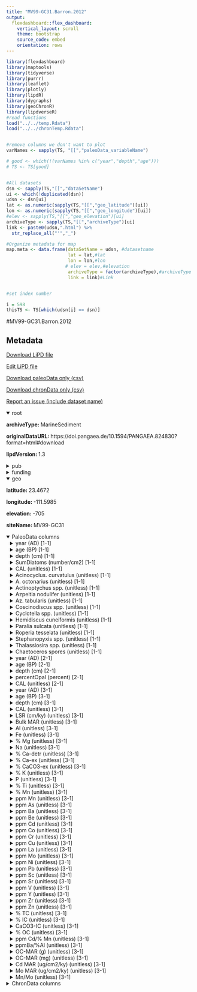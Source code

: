 ```yaml
---
title: "MV99-GC31.Barron.2012"
output: 
  flexdashboard::flex_dashboard:
    vertical_layout: scroll
    theme: bootstrap
    source_code: embed
    orientation: rows
---
```


```r
library(flexdashboard)
library(maptools)
library(tidyverse)
library(purrr)
library(leaflet)
library(plotly)
library(lipdR)
library(dygraphs)
library(geoChronR)
library(lipdverseR)
#read functions
load("../../temp.Rdata")
load("../../chronTemp.Rdata")


#remove columns we don't want to plot
varNames <- sapply(TS, "[[","paleoData_variableName")

# good <- which(!(varNames %in% c("year","depth","age")))
# TS <- TS[good]


#All datasets
dsn <- sapply(TS,"[[","dataSetName")
ui <- which(!duplicated(dsn))
udsn <- dsn[ui]
lat <- as.numeric(sapply(TS,"[[","geo_latitude")[ui])
lon <- as.numeric(sapply(TS,"[[","geo_longitude")[ui])
#elev <- sapply(TS,"[[","geo_elevation")[ui]
archiveType <- sapply(TS,"[[","archiveType")[ui]
link <- paste0(udsn,".html") %>% 
  str_replace_all("'","_")

#Organize metadata for map
map.meta <- data.frame(dataSetName = udsn, #datasetname
                       lat = lat,#lat
                       lon = lon,#lon
                      # elev = elev,#elevation
                       archiveType = factor(archiveType),#archiveType
                       link = link)#Link


#set index number

i = 598
thisTS <- TS[which(udsn[i] == dsn)]
```
#MV99-GC31.Barron.2012

Metadata {.sidebar}
-------------------------------------
[Download LiPD file](MV99-GC31.Barron.2012.lpd)
            

[Edit LiPD file](http://lipd.net/playground?source=http://lipdverse.org/globalHolocene/0_25_5/MV99-GC31.Barron.2012.lpd)
            

[Download paleoData only (csv)](MV99-GC31.Barron.2012.csv)
            

[Download chronData only (csv)](MV99-GC31.Barron.2012-chron.csv)
            

[Report an issue (include dataset name)](https://github.com/nickmckay/LiPDverse/issues)

<details open style="margin-left: 0px">
<summary>root</summary>
<p style="margin-left: 0px"><strong>archiveType: </strong>MarineSediment
<p style="margin-left: 0px"><strong>originalDataURL: </strong>https://doi.pangaea.de/10.1594/PANGAEA.824830?format=html#download
<p style="margin-left: 0px"><strong>lipdVersion: </strong>1.3
</details>
<details>
<summary>pub</summary>
<details style="margin-left: 10px">
<summary>pub1</summary>
<p style="margin-left: 10px"><strong>author: </strong>list(list(name = "Barron, John A."), list(name = "Metcalfe, Sarah E."), list(name = "Addison, Jason A."))
<p style="margin-left: 10px"><strong>journal: </strong>Paleoceanography
<p style="margin-left: 10px"><strong>volume: </strong>27
<p style="margin-left: 10px"><strong>pages: </strong>n/a-n/a
<p style="margin-left: 10px"><strong>title: </strong>Response of the North American monsoon to regional changes in ocean surface temperature
</details>
<details style="margin-left: 10px">
<summary>pub2</summary>
<p style="margin-left: 10px"><strong>author: </strong>list(list(name = NA))
</details>
</details>
<details>
<summary>funding</summary>
<details style="margin-left: 10px">
<summary>funding1</summary>
<p style="margin-left: 10px"><strong>agency: </strong>Funding Agency
<p style="margin-left: 10px"><strong>grant: </strong>Grant name or number
</details>
</details>
<details open style="margin-left: 0px">
<summary>geo</summary>
<p style="margin-left: 0px"><strong>latitude: </strong>23.4672
<p style="margin-left: 0px"><strong>longitude: </strong>-111.5985
<p style="margin-left: 0px"><strong>elevation: </strong>-705
<p style="margin-left: 0px"><strong>siteName: </strong>MV99-GC31
</details>
<details open>
<summary>PaleoData columns</summary>
<details style="margin-left: 10px">
<summary>year (AD) [1-1]</summary>
<p style="margin-left: 10px"><strong>TSid: </strong>WEB1f20b950
<p style="margin-left: 10px"><strong>variableName: </strong>year
<p style="margin-left: 10px"><strong>units: </strong>AD
<p style="margin-left: 10px"><strong>description: </strong>Year AD
</details>
<details style="margin-left: 10px">
<summary>age (BP) [1-1]</summary>
<p style="margin-left: 10px"><strong>TSid: </strong>WEBb12a627e
<p style="margin-left: 10px"><strong>variableName: </strong>age
<p style="margin-left: 10px"><strong>units: </strong>BP
<p style="margin-left: 10px"><strong>description: </strong>Years before present (1950) BP
</details>
<details style="margin-left: 10px">
<summary>depth (cm) [1-1]</summary>
<p style="margin-left: 10px"><strong>TSid: </strong>WEBa8270941
<p style="margin-left: 10px"><strong>variableName: </strong>depth
<p style="margin-left: 10px"><strong>units: </strong>cm
<p style="margin-left: 10px"><strong>description: </strong>depth
</details>
<details style="margin-left: 10px">
<summary>SumDiatoms (number/cm2) [1-1]</summary>
<p style="margin-left: 10px"><strong>TSid: </strong>LPDbc86d401
<p style="margin-left: 10px"><strong>variableName: </strong>SumDiatoms
<p style="margin-left: 10px"><strong>units: </strong>number/cm2
<p style="margin-left: 10px"><strong>description: </strong>Percent opal and number of diatoms/gram interpreted as inversly related to SST. Infering relative SST from upwelling. Chronology is well constrained. Passes length and resolution criteria.
<p style="margin-left: 10px"><strong>useInGlobalTemperatureAnalysis: </strong>FALSE
<details>
<summary>interpretation</summary>
<details style="margin-left: 20px">
<summary>1</summary>
<p style="margin-left: 20px"><strong>direction: </strong>negative
<p style="margin-left: 20px"><strong>interpDirection: </strong>negative
<p style="margin-left: 20px"><strong>scope: </strong>climate
<p style="margin-left: 20px"><strong>seasonality: </strong>not specified
<p style="margin-left: 20px"><strong>variable: </strong>T
<p style="margin-left: 20px"><strong>variableDetail: </strong>upwelling
</details>
</details>
</details>
<details style="margin-left: 10px">
<summary>CAL (unitless) [1-1]</summary>
<p style="margin-left: 10px"><strong>TSid: </strong>LPD071ba777
<p style="margin-left: 10px"><strong>variableName: </strong>CAL
<p style="margin-left: 10px"><strong>units: </strong>unitless
<p style="margin-left: 10px"><strong>useInGlobalTemperatureAnalysis: </strong>FALSE
</details>
<details style="margin-left: 10px">
<summary>Acinocyclus. curvatulus (unitless) [1-1]</summary>
<p style="margin-left: 10px"><strong>TSid: </strong>LPD60dfeb45
<p style="margin-left: 10px"><strong>variableName: </strong>Acinocyclus. curvatulus
<p style="margin-left: 10px"><strong>units: </strong>unitless
<p style="margin-left: 10px"><strong>useInGlobalTemperatureAnalysis: </strong>FALSE
</details>
<details style="margin-left: 10px">
<summary>A. octonarius (unitless) [1-1]</summary>
<p style="margin-left: 10px"><strong>TSid: </strong>LPD8794764f
<p style="margin-left: 10px"><strong>variableName: </strong>A. octonarius
<p style="margin-left: 10px"><strong>units: </strong>unitless
<p style="margin-left: 10px"><strong>useInGlobalTemperatureAnalysis: </strong>FALSE
</details>
<details style="margin-left: 10px">
<summary>Actinoptychus spp. (unitless) [1-1]</summary>
<p style="margin-left: 10px"><strong>TSid: </strong>LPDa61506bc
<p style="margin-left: 10px"><strong>variableName: </strong>Actinoptychus spp.
<p style="margin-left: 10px"><strong>units: </strong>unitless
<p style="margin-left: 10px"><strong>useInGlobalTemperatureAnalysis: </strong>FALSE
</details>
<details style="margin-left: 10px">
<summary>Azpeitia nodulifer (unitless) [1-1]</summary>
<p style="margin-left: 10px"><strong>TSid: </strong>LPD1ea1bbc9
<p style="margin-left: 10px"><strong>variableName: </strong>Azpeitia nodulifer
<p style="margin-left: 10px"><strong>units: </strong>unitless
<p style="margin-left: 10px"><strong>description: </strong>tropcial, oligotrophic
<p style="margin-left: 10px"><strong>useInGlobalTemperatureAnalysis: </strong>FALSE
</details>
<details style="margin-left: 10px">
<summary>Az. tabularis (unitless) [1-1]</summary>
<p style="margin-left: 10px"><strong>TSid: </strong>LPD7df02d0a
<p style="margin-left: 10px"><strong>variableName: </strong>Az. tabularis
<p style="margin-left: 10px"><strong>units: </strong>unitless
<p style="margin-left: 10px"><strong>useInGlobalTemperatureAnalysis: </strong>FALSE
</details>
<details style="margin-left: 10px">
<summary>Coscinodiscus spp. (unitless) [1-1]</summary>
<p style="margin-left: 10px"><strong>TSid: </strong>LPDd6b6e880
<p style="margin-left: 10px"><strong>variableName: </strong>Coscinodiscus spp.
<p style="margin-left: 10px"><strong>units: </strong>unitless
<p style="margin-left: 10px"><strong>useInGlobalTemperatureAnalysis: </strong>FALSE
</details>
<details style="margin-left: 10px">
<summary>Cyclotella spp. (unitless) [1-1]</summary>
<p style="margin-left: 10px"><strong>TSid: </strong>LPD3c17a70a
<p style="margin-left: 10px"><strong>variableName: </strong>Cyclotella spp.
<p style="margin-left: 10px"><strong>units: </strong>unitless
<p style="margin-left: 10px"><strong>description: </strong>warm, stratified waters
<p style="margin-left: 10px"><strong>useInGlobalTemperatureAnalysis: </strong>FALSE
</details>
<details style="margin-left: 10px">
<summary>Hemidiscus cuneiformis (unitless) [1-1]</summary>
<p style="margin-left: 10px"><strong>TSid: </strong>LPD33179137
<p style="margin-left: 10px"><strong>variableName: </strong>Hemidiscus cuneiformis
<p style="margin-left: 10px"><strong>units: </strong>unitless
<p style="margin-left: 10px"><strong>useInGlobalTemperatureAnalysis: </strong>FALSE
</details>
<details style="margin-left: 10px">
<summary>Paralia sulcata (unitless) [1-1]</summary>
<p style="margin-left: 10px"><strong>TSid: </strong>LPD2ee728c9
<p style="margin-left: 10px"><strong>variableName: </strong>Paralia sulcata
<p style="margin-left: 10px"><strong>units: </strong>unitless
<p style="margin-left: 10px"><strong>description: </strong>transported
<p style="margin-left: 10px"><strong>useInGlobalTemperatureAnalysis: </strong>FALSE
</details>
<details style="margin-left: 10px">
<summary>Roperia tesselata (unitless) [1-1]</summary>
<p style="margin-left: 10px"><strong>TSid: </strong>LPDa7b4083f
<p style="margin-left: 10px"><strong>variableName: </strong>Roperia tesselata
<p style="margin-left: 10px"><strong>units: </strong>unitless
<p style="margin-left: 10px"><strong>useInGlobalTemperatureAnalysis: </strong>FALSE
</details>
<details style="margin-left: 10px">
<summary>Stephanopyxis spp. (unitless) [1-1]</summary>
<p style="margin-left: 10px"><strong>TSid: </strong>LPDb96e7b65
<p style="margin-left: 10px"><strong>variableName: </strong>Stephanopyxis spp.
<p style="margin-left: 10px"><strong>units: </strong>unitless
<p style="margin-left: 10px"><strong>useInGlobalTemperatureAnalysis: </strong>FALSE
</details>
<details style="margin-left: 10px">
<summary>Thalassiosira spp. (unitless) [1-1]</summary>
<p style="margin-left: 10px"><strong>TSid: </strong>LPDbc6c866e
<p style="margin-left: 10px"><strong>variableName: </strong>Thalassiosira spp.
<p style="margin-left: 10px"><strong>units: </strong>unitless
<p style="margin-left: 10px"><strong>useInGlobalTemperatureAnalysis: </strong>FALSE
</details>
<details style="margin-left: 10px">
<summary>Chaetoceros spores (unitless) [1-1]</summary>
<p style="margin-left: 10px"><strong>TSid: </strong>LPDcf87a317
<p style="margin-left: 10px"><strong>variableName: </strong>Chaetoceros spores
<p style="margin-left: 10px"><strong>units: </strong>unitless
<p style="margin-left: 10px"><strong>description: </strong>upwelling record -implies cool spring SSTs
<p style="margin-left: 10px"><strong>useInGlobalTemperatureAnalysis: </strong>FALSE
</details>
<details style="margin-left: 10px">
<summary>year (AD) [2-1]</summary>
<p style="margin-left: 10px"><strong>TSid: </strong>WEBafb3732b
<p style="margin-left: 10px"><strong>variableName: </strong>year
<p style="margin-left: 10px"><strong>units: </strong>AD
<p style="margin-left: 10px"><strong>description: </strong>Year AD
</details>
<details style="margin-left: 10px">
<summary>age (BP) [2-1]</summary>
<p style="margin-left: 10px"><strong>TSid: </strong>WEB4df0bf9e
<p style="margin-left: 10px"><strong>variableName: </strong>age
<p style="margin-left: 10px"><strong>units: </strong>BP
<p style="margin-left: 10px"><strong>description: </strong>Years before present (1950) BP
</details>
<details style="margin-left: 10px">
<summary>depth (cm) [2-1]</summary>
<p style="margin-left: 10px"><strong>TSid: </strong>WEBa43d9d15
<p style="margin-left: 10px"><strong>variableName: </strong>depth
<p style="margin-left: 10px"><strong>units: </strong>cm
<p style="margin-left: 10px"><strong>description: </strong>depth
</details>
<details style="margin-left: 10px">
<summary>percentOpal (percent) [2-1]</summary>
<p style="margin-left: 10px"><strong>TSid: </strong>LPD4d80bd37
<p style="margin-left: 10px"><strong>variableName: </strong>percentOpal
<p style="margin-left: 10px"><strong>units: </strong>percent
<p style="margin-left: 10px"><strong>description: </strong>Percent opal and number of diatoms/gram interpreted as inversly related to SST. Infering relative SST from upwelling. Chronology is well constrained. Passes length and resolution criteria.
<p style="margin-left: 10px"><strong>useInGlobalTemperatureAnalysis: </strong>TRUE
<details>
<summary>interpretation</summary>
<details style="margin-left: 20px">
<summary>1</summary>
<p style="margin-left: 20px"><strong>direction: </strong>negative
<p style="margin-left: 20px"><strong>interpDirection: </strong>negative
<p style="margin-left: 20px"><strong>scope: </strong>climate
<p style="margin-left: 20px"><strong>seasonality: </strong>not specified
<p style="margin-left: 20px"><strong>variable: </strong>T
<p style="margin-left: 20px"><strong>variableDetail: </strong>upwelling
</details>
</details>
</details>
<details style="margin-left: 10px">
<summary>CAL (unitless) [2-1]</summary>
<p style="margin-left: 10px"><strong>TSid: </strong>LPD85779bfd
<p style="margin-left: 10px"><strong>variableName: </strong>CAL
<p style="margin-left: 10px"><strong>units: </strong>unitless
<p style="margin-left: 10px"><strong>useInGlobalTemperatureAnalysis: </strong>FALSE
</details>
<details style="margin-left: 10px">
<summary>year (AD) [3-1]</summary>
<p style="margin-left: 10px"><strong>TSid: </strong>WEBb36ffb42
<p style="margin-left: 10px"><strong>variableName: </strong>year
<p style="margin-left: 10px"><strong>units: </strong>AD
<p style="margin-left: 10px"><strong>description: </strong>Year AD
</details>
<details style="margin-left: 10px">
<summary>age (BP) [3-1]</summary>
<p style="margin-left: 10px"><strong>TSid: </strong>WEBb0a96e1c
<p style="margin-left: 10px"><strong>variableName: </strong>age
<p style="margin-left: 10px"><strong>units: </strong>BP
<p style="margin-left: 10px"><strong>description: </strong>Years before present (1950) BP
</details>
<details style="margin-left: 10px">
<summary>depth (cm) [3-1]</summary>
<p style="margin-left: 10px"><strong>TSid: </strong>WEBe3464f3c
<p style="margin-left: 10px"><strong>variableName: </strong>depth
<p style="margin-left: 10px"><strong>units: </strong>cm
<p style="margin-left: 10px"><strong>description: </strong>depth
</details>
<details style="margin-left: 10px">
<summary>CAL (unitless) [3-1]</summary>
<p style="margin-left: 10px"><strong>TSid: </strong>LPD90380814
<p style="margin-left: 10px"><strong>variableName: </strong>CAL
<p style="margin-left: 10px"><strong>units: </strong>unitless
<p style="margin-left: 10px"><strong>useInGlobalTemperatureAnalysis: </strong>FALSE
</details>
<details style="margin-left: 10px">
<summary>LSR (cm/ky) (unitless) [3-1]</summary>
<p style="margin-left: 10px"><strong>TSid: </strong>LPD726ed772
<p style="margin-left: 10px"><strong>variableName: </strong>LSR (cm/ky)
<p style="margin-left: 10px"><strong>units: </strong>unitless
<p style="margin-left: 10px"><strong>useInGlobalTemperatureAnalysis: </strong>FALSE
</details>
<details style="margin-left: 10px">
<summary>Bulk MAR (unitless) [3-1]</summary>
<p style="margin-left: 10px"><strong>TSid: </strong>LPD87573da3
<p style="margin-left: 10px"><strong>variableName: </strong>Bulk MAR
<p style="margin-left: 10px"><strong>units: </strong>unitless
<p style="margin-left: 10px"><strong>useInGlobalTemperatureAnalysis: </strong>FALSE
</details>
<details style="margin-left: 10px">
<summary>Al (unitless) [3-1]</summary>
<p style="margin-left: 10px"><strong>TSid: </strong>LPD9a0848fc
<p style="margin-left: 10px"><strong>variableName: </strong>Al
<p style="margin-left: 10px"><strong>units: </strong>unitless
<p style="margin-left: 10px"><strong>useInGlobalTemperatureAnalysis: </strong>FALSE
</details>
<details style="margin-left: 10px">
<summary>Fe (unitless) [3-1]</summary>
<p style="margin-left: 10px"><strong>TSid: </strong>LPDde5d433d
<p style="margin-left: 10px"><strong>variableName: </strong>Fe
<p style="margin-left: 10px"><strong>units: </strong>unitless
<p style="margin-left: 10px"><strong>useInGlobalTemperatureAnalysis: </strong>FALSE
</details>
<details style="margin-left: 10px">
<summary>% Mg (unitless) [3-1]</summary>
<p style="margin-left: 10px"><strong>TSid: </strong>LPD76d3e724
<p style="margin-left: 10px"><strong>variableName: </strong>% Mg
<p style="margin-left: 10px"><strong>units: </strong>unitless
<p style="margin-left: 10px"><strong>useInGlobalTemperatureAnalysis: </strong>FALSE
</details>
<details style="margin-left: 10px">
<summary>Na (unitless) [3-1]</summary>
<p style="margin-left: 10px"><strong>TSid: </strong>LPD29cdd38a
<p style="margin-left: 10px"><strong>variableName: </strong>Na
<p style="margin-left: 10px"><strong>units: </strong>unitless
<p style="margin-left: 10px"><strong>useInGlobalTemperatureAnalysis: </strong>FALSE
</details>
<details style="margin-left: 10px">
<summary>% Ca-detr (unitless) [3-1]</summary>
<p style="margin-left: 10px"><strong>TSid: </strong>LPDa876031c
<p style="margin-left: 10px"><strong>variableName: </strong>% Ca-detr
<p style="margin-left: 10px"><strong>units: </strong>unitless
<p style="margin-left: 10px"><strong>useInGlobalTemperatureAnalysis: </strong>FALSE
</details>
<details style="margin-left: 10px">
<summary>% Ca-ex (unitless) [3-1]</summary>
<p style="margin-left: 10px"><strong>TSid: </strong>LPD605de7d8
<p style="margin-left: 10px"><strong>variableName: </strong>% Ca-ex
<p style="margin-left: 10px"><strong>units: </strong>unitless
<p style="margin-left: 10px"><strong>useInGlobalTemperatureAnalysis: </strong>FALSE
</details>
<details style="margin-left: 10px">
<summary>% CaCO3-ex (unitless) [3-1]</summary>
<p style="margin-left: 10px"><strong>TSid: </strong>LPDe484d854
<p style="margin-left: 10px"><strong>variableName: </strong>% CaCO3-ex
<p style="margin-left: 10px"><strong>units: </strong>unitless
<p style="margin-left: 10px"><strong>useInGlobalTemperatureAnalysis: </strong>FALSE
</details>
<details style="margin-left: 10px">
<summary>% K (unitless) [3-1]</summary>
<p style="margin-left: 10px"><strong>TSid: </strong>LPD17567730
<p style="margin-left: 10px"><strong>variableName: </strong>% K
<p style="margin-left: 10px"><strong>units: </strong>unitless
<p style="margin-left: 10px"><strong>useInGlobalTemperatureAnalysis: </strong>FALSE
</details>
<details style="margin-left: 10px">
<summary>P (unitless) [3-1]</summary>
<p style="margin-left: 10px"><strong>TSid: </strong>LPD04a5bc00
<p style="margin-left: 10px"><strong>variableName: </strong>P
<p style="margin-left: 10px"><strong>units: </strong>unitless
<p style="margin-left: 10px"><strong>useInGlobalTemperatureAnalysis: </strong>FALSE
</details>
<details style="margin-left: 10px">
<summary>% Ti (unitless) [3-1]</summary>
<p style="margin-left: 10px"><strong>TSid: </strong>LPDba7e2f30
<p style="margin-left: 10px"><strong>variableName: </strong>% Ti
<p style="margin-left: 10px"><strong>units: </strong>unitless
<p style="margin-left: 10px"><strong>useInGlobalTemperatureAnalysis: </strong>FALSE
</details>
<details style="margin-left: 10px">
<summary>% Mn (unitless) [3-1]</summary>
<p style="margin-left: 10px"><strong>TSid: </strong>LPD3b5b919b
<p style="margin-left: 10px"><strong>variableName: </strong>% Mn
<p style="margin-left: 10px"><strong>units: </strong>unitless
<p style="margin-left: 10px"><strong>useInGlobalTemperatureAnalysis: </strong>FALSE
</details>
<details style="margin-left: 10px">
<summary>ppm Mn (unitless) [3-1]</summary>
<p style="margin-left: 10px"><strong>TSid: </strong>LPDd0283d75
<p style="margin-left: 10px"><strong>variableName: </strong>ppm Mn
<p style="margin-left: 10px"><strong>units: </strong>unitless
<p style="margin-left: 10px"><strong>useInGlobalTemperatureAnalysis: </strong>FALSE
</details>
<details style="margin-left: 10px">
<summary>ppm As (unitless) [3-1]</summary>
<p style="margin-left: 10px"><strong>TSid: </strong>LPD75d47c64
<p style="margin-left: 10px"><strong>variableName: </strong>ppm As
<p style="margin-left: 10px"><strong>units: </strong>unitless
<p style="margin-left: 10px"><strong>useInGlobalTemperatureAnalysis: </strong>FALSE
</details>
<details style="margin-left: 10px">
<summary>ppm Ba (unitless) [3-1]</summary>
<p style="margin-left: 10px"><strong>TSid: </strong>LPD63793db5
<p style="margin-left: 10px"><strong>variableName: </strong>ppm Ba
<p style="margin-left: 10px"><strong>units: </strong>unitless
<p style="margin-left: 10px"><strong>useInGlobalTemperatureAnalysis: </strong>FALSE
</details>
<details style="margin-left: 10px">
<summary>ppm Be (unitless) [3-1]</summary>
<p style="margin-left: 10px"><strong>TSid: </strong>LPDc7a4bbb3
<p style="margin-left: 10px"><strong>variableName: </strong>ppm Be
<p style="margin-left: 10px"><strong>units: </strong>unitless
<p style="margin-left: 10px"><strong>useInGlobalTemperatureAnalysis: </strong>FALSE
</details>
<details style="margin-left: 10px">
<summary>ppm Cd (unitless) [3-1]</summary>
<p style="margin-left: 10px"><strong>TSid: </strong>LPD27b03bf3
<p style="margin-left: 10px"><strong>variableName: </strong>ppm Cd
<p style="margin-left: 10px"><strong>units: </strong>unitless
<p style="margin-left: 10px"><strong>useInGlobalTemperatureAnalysis: </strong>FALSE
</details>
<details style="margin-left: 10px">
<summary>ppm Co (unitless) [3-1]</summary>
<p style="margin-left: 10px"><strong>TSid: </strong>LPD352577e1
<p style="margin-left: 10px"><strong>variableName: </strong>ppm Co
<p style="margin-left: 10px"><strong>units: </strong>unitless
<p style="margin-left: 10px"><strong>useInGlobalTemperatureAnalysis: </strong>FALSE
</details>
<details style="margin-left: 10px">
<summary>ppm Cr (unitless) [3-1]</summary>
<p style="margin-left: 10px"><strong>TSid: </strong>LPD16ae04fb
<p style="margin-left: 10px"><strong>variableName: </strong>ppm Cr
<p style="margin-left: 10px"><strong>units: </strong>unitless
<p style="margin-left: 10px"><strong>useInGlobalTemperatureAnalysis: </strong>FALSE
</details>
<details style="margin-left: 10px">
<summary>ppm Cu (unitless) [3-1]</summary>
<p style="margin-left: 10px"><strong>TSid: </strong>LPD00e608fe
<p style="margin-left: 10px"><strong>variableName: </strong>ppm Cu
<p style="margin-left: 10px"><strong>units: </strong>unitless
<p style="margin-left: 10px"><strong>useInGlobalTemperatureAnalysis: </strong>FALSE
</details>
<details style="margin-left: 10px">
<summary>ppm La (unitless) [3-1]</summary>
<p style="margin-left: 10px"><strong>TSid: </strong>LPD0e839d7e
<p style="margin-left: 10px"><strong>variableName: </strong>ppm La
<p style="margin-left: 10px"><strong>units: </strong>unitless
<p style="margin-left: 10px"><strong>useInGlobalTemperatureAnalysis: </strong>FALSE
</details>
<details style="margin-left: 10px">
<summary>ppm Mo (unitless) [3-1]</summary>
<p style="margin-left: 10px"><strong>TSid: </strong>LPD7dbaea3a
<p style="margin-left: 10px"><strong>variableName: </strong>ppm Mo
<p style="margin-left: 10px"><strong>units: </strong>unitless
<p style="margin-left: 10px"><strong>useInGlobalTemperatureAnalysis: </strong>FALSE
</details>
<details style="margin-left: 10px">
<summary>ppm Ni (unitless) [3-1]</summary>
<p style="margin-left: 10px"><strong>TSid: </strong>LPD4769fcbd
<p style="margin-left: 10px"><strong>variableName: </strong>ppm Ni
<p style="margin-left: 10px"><strong>units: </strong>unitless
<p style="margin-left: 10px"><strong>useInGlobalTemperatureAnalysis: </strong>FALSE
</details>
<details style="margin-left: 10px">
<summary>ppm Pb (unitless) [3-1]</summary>
<p style="margin-left: 10px"><strong>TSid: </strong>LPD476959ce
<p style="margin-left: 10px"><strong>variableName: </strong>ppm Pb
<p style="margin-left: 10px"><strong>units: </strong>unitless
<p style="margin-left: 10px"><strong>useInGlobalTemperatureAnalysis: </strong>FALSE
</details>
<details style="margin-left: 10px">
<summary>ppm Sc (unitless) [3-1]</summary>
<p style="margin-left: 10px"><strong>TSid: </strong>LPDa336cc92
<p style="margin-left: 10px"><strong>variableName: </strong>ppm Sc
<p style="margin-left: 10px"><strong>units: </strong>unitless
<p style="margin-left: 10px"><strong>useInGlobalTemperatureAnalysis: </strong>FALSE
</details>
<details style="margin-left: 10px">
<summary>ppm Sr (unitless) [3-1]</summary>
<p style="margin-left: 10px"><strong>TSid: </strong>LPD3d870b87
<p style="margin-left: 10px"><strong>variableName: </strong>ppm Sr
<p style="margin-left: 10px"><strong>units: </strong>unitless
<p style="margin-left: 10px"><strong>useInGlobalTemperatureAnalysis: </strong>FALSE
</details>
<details style="margin-left: 10px">
<summary>ppm V (unitless) [3-1]</summary>
<p style="margin-left: 10px"><strong>TSid: </strong>LPDf538e744
<p style="margin-left: 10px"><strong>variableName: </strong>ppm V
<p style="margin-left: 10px"><strong>units: </strong>unitless
<p style="margin-left: 10px"><strong>useInGlobalTemperatureAnalysis: </strong>FALSE
</details>
<details style="margin-left: 10px">
<summary>ppm Y (unitless) [3-1]</summary>
<p style="margin-left: 10px"><strong>TSid: </strong>LPD7c0b6b9a
<p style="margin-left: 10px"><strong>variableName: </strong>ppm Y
<p style="margin-left: 10px"><strong>units: </strong>unitless
<p style="margin-left: 10px"><strong>useInGlobalTemperatureAnalysis: </strong>FALSE
</details>
<details style="margin-left: 10px">
<summary>ppm Zr (unitless) [3-1]</summary>
<p style="margin-left: 10px"><strong>TSid: </strong>LPDf80d99b7
<p style="margin-left: 10px"><strong>variableName: </strong>ppm Zr
<p style="margin-left: 10px"><strong>units: </strong>unitless
<p style="margin-left: 10px"><strong>useInGlobalTemperatureAnalysis: </strong>FALSE
</details>
<details style="margin-left: 10px">
<summary>ppm Zn (unitless) [3-1]</summary>
<p style="margin-left: 10px"><strong>TSid: </strong>LPD171b0f6f
<p style="margin-left: 10px"><strong>variableName: </strong>ppm Zn
<p style="margin-left: 10px"><strong>units: </strong>unitless
<p style="margin-left: 10px"><strong>useInGlobalTemperatureAnalysis: </strong>FALSE
</details>
<details style="margin-left: 10px">
<summary>% TC (unitless) [3-1]</summary>
<p style="margin-left: 10px"><strong>TSid: </strong>LPDb18da1e0
<p style="margin-left: 10px"><strong>variableName: </strong>% TC
<p style="margin-left: 10px"><strong>units: </strong>unitless
<p style="margin-left: 10px"><strong>useInGlobalTemperatureAnalysis: </strong>FALSE
</details>
<details style="margin-left: 10px">
<summary>% IC (unitless) [3-1]</summary>
<p style="margin-left: 10px"><strong>TSid: </strong>LPDfad2ad32
<p style="margin-left: 10px"><strong>variableName: </strong>% IC
<p style="margin-left: 10px"><strong>units: </strong>unitless
<p style="margin-left: 10px"><strong>useInGlobalTemperatureAnalysis: </strong>FALSE
</details>
<details style="margin-left: 10px">
<summary>CaCO3-IC (unitless) [3-1]</summary>
<p style="margin-left: 10px"><strong>TSid: </strong>LPD091c71b7
<p style="margin-left: 10px"><strong>variableName: </strong>CaCO3-IC
<p style="margin-left: 10px"><strong>units: </strong>unitless
<p style="margin-left: 10px"><strong>useInGlobalTemperatureAnalysis: </strong>FALSE
</details>
<details style="margin-left: 10px">
<summary>% OC (unitless) [3-1]</summary>
<p style="margin-left: 10px"><strong>TSid: </strong>LPDaceadfb7
<p style="margin-left: 10px"><strong>variableName: </strong>% OC
<p style="margin-left: 10px"><strong>units: </strong>unitless
<p style="margin-left: 10px"><strong>useInGlobalTemperatureAnalysis: </strong>FALSE
</details>
<details style="margin-left: 10px">
<summary>ppm Cd/% Mn (unitless) [3-1]</summary>
<p style="margin-left: 10px"><strong>TSid: </strong>LPDf33f8463
<p style="margin-left: 10px"><strong>variableName: </strong>ppm Cd/% Mn
<p style="margin-left: 10px"><strong>units: </strong>unitless
<p style="margin-left: 10px"><strong>useInGlobalTemperatureAnalysis: </strong>FALSE
</details>
<details style="margin-left: 10px">
<summary>ppmBa/%Al (unitless) [3-1]</summary>
<p style="margin-left: 10px"><strong>TSid: </strong>LPD5a9149dc
<p style="margin-left: 10px"><strong>variableName: </strong>ppmBa/%Al
<p style="margin-left: 10px"><strong>units: </strong>unitless
<p style="margin-left: 10px"><strong>useInGlobalTemperatureAnalysis: </strong>FALSE
</details>
<details style="margin-left: 10px">
<summary>OC-MAR (g) (unitless) [3-1]</summary>
<p style="margin-left: 10px"><strong>TSid: </strong>LPD68c324f7
<p style="margin-left: 10px"><strong>variableName: </strong>OC-MAR (g)
<p style="margin-left: 10px"><strong>units: </strong>unitless
<p style="margin-left: 10px"><strong>useInGlobalTemperatureAnalysis: </strong>FALSE
</details>
<details style="margin-left: 10px">
<summary>OC-MAR (mg) (unitless) [3-1]</summary>
<p style="margin-left: 10px"><strong>TSid: </strong>LPDaa917599
<p style="margin-left: 10px"><strong>variableName: </strong>OC-MAR (mg)
<p style="margin-left: 10px"><strong>units: </strong>unitless
<p style="margin-left: 10px"><strong>useInGlobalTemperatureAnalysis: </strong>FALSE
</details>
<details style="margin-left: 10px">
<summary>Cd MAR (ug/cm2/ky) (unitless) [3-1]</summary>
<p style="margin-left: 10px"><strong>TSid: </strong>LPD5d203752
<p style="margin-left: 10px"><strong>variableName: </strong>Cd MAR (ug/cm2/ky)
<p style="margin-left: 10px"><strong>units: </strong>unitless
<p style="margin-left: 10px"><strong>description: </strong>coastal upwelling
<p style="margin-left: 10px"><strong>useInGlobalTemperatureAnalysis: </strong>FALSE
</details>
<details style="margin-left: 10px">
<summary>Mo MAR (ug/cm2/ky) (unitless) [3-1]</summary>
<p style="margin-left: 10px"><strong>TSid: </strong>LPD94588022
<p style="margin-left: 10px"><strong>variableName: </strong>Mo MAR (ug/cm2/ky)
<p style="margin-left: 10px"><strong>units: </strong>unitless
<p style="margin-left: 10px"><strong>useInGlobalTemperatureAnalysis: </strong>FALSE
</details>
<details style="margin-left: 10px">
<summary>Mn/Mo (unitless) [3-1]</summary>
<p style="margin-left: 10px"><strong>TSid: </strong>LPDb383a9dd
<p style="margin-left: 10px"><strong>variableName: </strong>Mn/Mo
<p style="margin-left: 10px"><strong>units: </strong>unitless
<p style="margin-left: 10px"><strong>useInGlobalTemperatureAnalysis: </strong>FALSE
</details>
<details>
<summary>ChronData columns</summary>
<details style="margin-left: 10px">
<summary>depth (cm)</summary>
<p style="margin-left: 10px"><strong>TSid: </strong>LPDca1f55a2
<p style="margin-left: 10px"><strong>variableName: </strong>depth
<p style="margin-left: 10px"><strong>units: </strong>cm
</details>
<details style="margin-left: 10px">
<summary>age (yr BP)</summary>
<p style="margin-left: 10px"><strong>TSid: </strong>LPD4a74f7bd
<p style="margin-left: 10px"><strong>variableName: </strong>age
<p style="margin-left: 10px"><strong>units: </strong>yr BP
<p style="margin-left: 10px"><strong>description: </strong>14C age
</details>
<details style="margin-left: 10px">
<summary>Reference (unitless)</summary>
<p style="margin-left: 10px"><strong>TSid: </strong>LPDfc151a75
<p style="margin-left: 10px"><strong>variableName: </strong>Reference
<p style="margin-left: 10px"><strong>units: </strong>unitless
</details>
<details style="margin-left: 10px">
<summary>Site Name (unitless)</summary>
<p style="margin-left: 10px"><strong>TSid: </strong>LPDc034b657
<p style="margin-left: 10px"><strong>variableName: </strong>Site Name
<p style="margin-left: 10px"><strong>units: </strong>unitless
</details>
<details style="margin-left: 10px">
<summary>State (unitless)</summary>
<p style="margin-left: 10px"><strong>TSid: </strong>LPD577ff765
<p style="margin-left: 10px"><strong>variableName: </strong>State
<p style="margin-left: 10px"><strong>units: </strong>unitless
</details>
<details style="margin-left: 10px">
<summary>Core ID (unitless)</summary>
<p style="margin-left: 10px"><strong>TSid: </strong>LPD8d1855bd
<p style="margin-left: 10px"><strong>variableName: </strong>Core ID
<p style="margin-left: 10px"><strong>units: </strong>unitless
</details>
<details style="margin-left: 10px">
<summary>Lab ID (unitless)</summary>
<p style="margin-left: 10px"><strong>TSid: </strong>LPDb2f78614
<p style="margin-left: 10px"><strong>variableName: </strong>Lab ID
<p style="margin-left: 10px"><strong>units: </strong>unitless
</details>
<details style="margin-left: 10px">
<summary>Type of material dated (unitless)</summary>
<p style="margin-left: 10px"><strong>TSid: </strong>LPD6c03a0ca
<p style="margin-left: 10px"><strong>variableName: </strong>Type of material dated
<p style="margin-left: 10px"><strong>units: </strong>unitless
</details>
<details style="margin-left: 10px">
<summary>Depth of top of sample (cm) (unitless)</summary>
<p style="margin-left: 10px"><strong>TSid: </strong>LPDb8f379ae
<p style="margin-left: 10px"><strong>variableName: </strong>Depth of top of sample (cm)
<p style="margin-left: 10px"><strong>units: </strong>unitless
</details>
<details style="margin-left: 10px">
<summary>Depth of bottom of sample (cm) (unitless)</summary>
<p style="margin-left: 10px"><strong>TSid: </strong>LPDe1984b8a
<p style="margin-left: 10px"><strong>variableName: </strong>Depth of bottom of sample (cm)
<p style="margin-left: 10px"><strong>units: </strong>unitless
</details>
<details style="margin-left: 10px">
<summary>error (yr)</summary>
<p style="margin-left: 10px"><strong>TSid: </strong>LPDa84ad8e1
<p style="margin-left: 10px"><strong>variableName: </strong>error
<p style="margin-left: 10px"><strong>units: </strong>yr
</details>
<details style="margin-left: 10px">
<summary>14C age youngest (yrs before 1950 AD) (unitless)</summary>
<p style="margin-left: 10px"><strong>TSid: </strong>LPD8e8841a2
<p style="margin-left: 10px"><strong>variableName: </strong>14C age youngest (yrs before 1950 AD)
<p style="margin-left: 10px"><strong>units: </strong>unitless
</details>
<details style="margin-left: 10px">
<summary>14C age oldest (yrs before 1950 AD) (unitless)</summary>
<p style="margin-left: 10px"><strong>TSid: </strong>LPD177f7160
<p style="margin-left: 10px"><strong>variableName: </strong>14C age oldest (yrs before 1950 AD)
<p style="margin-left: 10px"><strong>units: </strong>unitless
</details>
<details style="margin-left: 10px">
<summary>calibrated age (yrs before 1950 AD) (unitless)</summary>
<p style="margin-left: 10px"><strong>TSid: </strong>LPD7ff24fc9
<p style="margin-left: 10px"><strong>variableName: </strong>calibrated age (yrs before 1950 AD)
<p style="margin-left: 10px"><strong>units: </strong>unitless
</details>
<details style="margin-left: 10px">
<summary>youngest calibrated age (yrs before 1950 AD) (unitless)</summary>
<p style="margin-left: 10px"><strong>TSid: </strong>LPDdaef00b9
<p style="margin-left: 10px"><strong>variableName: </strong>youngest calibrated age (yrs before 1950 AD)
<p style="margin-left: 10px"><strong>units: </strong>unitless
</details>
<details style="margin-left: 10px">
<summary>oldest calibrated age (yrs before 1950 AD) (unitless)</summary>
<p style="margin-left: 10px"><strong>TSid: </strong>LPD771c6ed9
<p style="margin-left: 10px"><strong>variableName: </strong>oldest calibrated age (yrs before 1950 AD)
<p style="margin-left: 10px"><strong>units: </strong>unitless
</details>
<details style="margin-left: 10px">
<summary>1 sigma or 2 sigma? (unitless)</summary>
<p style="margin-left: 10px"><strong>TSid: </strong>LPD1402d2dd
<p style="margin-left: 10px"><strong>variableName: </strong>1 sigma or 2 sigma?
<p style="margin-left: 10px"><strong>units: </strong>unitless
</details>
<details style="margin-left: 10px">
<summary>Reservoir Correction/R (unitless)</summary>
<p style="margin-left: 10px"><strong>TSid: </strong>LPDe0c3027c
<p style="margin-left: 10px"><strong>variableName: </strong>Reservoir Correction/R
<p style="margin-left: 10px"><strong>units: </strong>unitless
</details>
<details style="margin-left: 10px">
<summary>Calibration used (unitless)</summary>
<p style="margin-left: 10px"><strong>TSid: </strong>LPDc5b59737
<p style="margin-left: 10px"><strong>variableName: </strong>Calibration used
<p style="margin-left: 10px"><strong>units: </strong>unitless
</details>
<details style="margin-left: 10px">
<summary>Comments (unitless)</summary>
<p style="margin-left: 10px"><strong>TSid: </strong>LPD9db37cb4
<p style="margin-left: 10px"><strong>variableName: </strong>Comments
<p style="margin-left: 10px"><strong>units: </strong>unitless
</details>

Row {.tabset .tabset-fade}
-----------------------------------------------------------------------

### Sitemap

```r
  map.meta.split <- split(map.meta, map.meta$archiveType)


factpal <- colorFactor("Paired",map.meta$archiveType)
buff <- 15
l <- leaflet() %>% 
  addTiles() %>% 
  fitBounds(map.meta$lon[i]-buff,map.meta$lat[i]-buff,map.meta$lon[i]+buff,map.meta$lat[i]+buff)
  

  
  
names(map.meta.split) %>%
  purrr::walk( function(df) {
    l <<- l %>%
      addMarkers(data=map.meta.split[[df]],
                 lng=~lon, lat=~lat,
                 label=~as.character(archiveType),
                 popup=~paste(str_c('Dataset: <a href="',link,'">',dataSetName,'</a>'),
                                 # str_c("Elevation: ",elev),
                                  str_c("Archive Type: ",archiveType),
                                  sep = "<br>"),
                 group = df,
                 clusterOptions = markerClusterOptions(removeOutsideVisibleBounds = F),
                 labelOptions = labelOptions(noHide = F,
                                             direction = 'auto'))
  })

l %>%
  addLayersControl(position = "bottomleft",
    overlayGroups = names(map.meta.split),
    options = layersControlOptions(collapsed = FALSE,
                                   opacity = 0.8)
  )
```

### Search the LiPDverse (Beta! doesn't work well yet)
```r
#Add google search bar
htmltools::includeHTML("../../googleSearchChunk.html")
```


Row {.tabset .tabset-fade}
-----------------------------------------------------------------------

### SumDiatoms (number/cm2) [1-1]
```r
plotCol(thisTS,ind = 17)
```

### CAL (unitless) [1-1]
```r
plotCol(thisTS,ind = 1)
```

### Acinocyclus. curvatulus (unitless) [1-1]
```r
plotCol(thisTS,ind = 5)
```

### A. octonarius (unitless) [1-1]
```r
plotCol(thisTS,ind = 6)
```

### Actinoptychus spp. (unitless) [1-1]
```r
plotCol(thisTS,ind = 7)
```

### Azpeitia nodulifer (unitless) [1-1]
```r
plotCol(thisTS,ind = 8)
```

### Az. tabularis (unitless) [1-1]
```r
plotCol(thisTS,ind = 9)
```

### Coscinodiscus spp. (unitless) [1-1]
```r
plotCol(thisTS,ind = 10)
```

### Cyclotella spp. (unitless) [1-1]
```r
plotCol(thisTS,ind = 11)
```

### Hemidiscus cuneiformis (unitless) [1-1]
```r
plotCol(thisTS,ind = 12)
```

### Paralia sulcata (unitless) [1-1]
```r
plotCol(thisTS,ind = 13)
```

### Roperia tesselata (unitless) [1-1]
```r
plotCol(thisTS,ind = 14)
```

### Stephanopyxis spp. (unitless) [1-1]
```r
plotCol(thisTS,ind = 15)
```

### Thalassiosira spp. (unitless) [1-1]
```r
plotCol(thisTS,ind = 16)
```

### Chaetoceros spores (unitless) [1-1]
```r
plotCol(thisTS,ind = 18)
```

### percentOpal (percent) [2-1]
```r
plotCol(thisTS,ind = 23)
```

### CAL (unitless) [2-1]
```r
plotCol(thisTS,ind = 19)
```

### CAL (unitless) [3-1]
```r
plotCol(thisTS,ind = 24)
```

### LSR (cm/ky) (unitless) [3-1]
```r
plotCol(thisTS,ind = 28)
```

### Bulk MAR (unitless) [3-1]
```r
plotCol(thisTS,ind = 29)
```

### Al (unitless) [3-1]
```r
plotCol(thisTS,ind = 30)
```

### Fe (unitless) [3-1]
```r
plotCol(thisTS,ind = 31)
```

### % Mg (unitless) [3-1]
```r
plotCol(thisTS,ind = 32)
```

### Na (unitless) [3-1]
```r
plotCol(thisTS,ind = 33)
```

### % Ca-detr (unitless) [3-1]
```r
plotCol(thisTS,ind = 34)
```

### % Ca-ex (unitless) [3-1]
```r
plotCol(thisTS,ind = 35)
```

### % CaCO3-ex (unitless) [3-1]
```r
plotCol(thisTS,ind = 36)
```

### % K (unitless) [3-1]
```r
plotCol(thisTS,ind = 37)
```

### P (unitless) [3-1]
```r
plotCol(thisTS,ind = 38)
```

### % Ti (unitless) [3-1]
```r
plotCol(thisTS,ind = 39)
```

### % Mn (unitless) [3-1]
```r
plotCol(thisTS,ind = 40)
```

### ppm Mn (unitless) [3-1]
```r
plotCol(thisTS,ind = 41)
```

### ppm As (unitless) [3-1]
```r
plotCol(thisTS,ind = 42)
```

### ppm Ba (unitless) [3-1]
```r
plotCol(thisTS,ind = 43)
```

### ppm Be (unitless) [3-1]
```r
plotCol(thisTS,ind = 44)
```

### ppm Cd (unitless) [3-1]
```r
plotCol(thisTS,ind = 45)
```

### ppm Co (unitless) [3-1]
```r
plotCol(thisTS,ind = 46)
```

### ppm Cr (unitless) [3-1]
```r
plotCol(thisTS,ind = 47)
```

### ppm Cu (unitless) [3-1]
```r
plotCol(thisTS,ind = 48)
```

### ppm La (unitless) [3-1]
```r
plotCol(thisTS,ind = 49)
```

### ppm Mo (unitless) [3-1]
```r
plotCol(thisTS,ind = 50)
```

### ppm Ni (unitless) [3-1]
```r
plotCol(thisTS,ind = 51)
```

### ppm Pb (unitless) [3-1]
```r
plotCol(thisTS,ind = 52)
```

### ppm Sc (unitless) [3-1]
```r
plotCol(thisTS,ind = 53)
```

### ppm Sr (unitless) [3-1]
```r
plotCol(thisTS,ind = 54)
```

### ppm V (unitless) [3-1]
```r
plotCol(thisTS,ind = 55)
```

### ppm Y (unitless) [3-1]
```r
plotCol(thisTS,ind = 56)
```

### ppm Zr (unitless) [3-1]
```r
plotCol(thisTS,ind = 57)
```

### ppm Zn (unitless) [3-1]
```r
plotCol(thisTS,ind = 58)
```

### % TC (unitless) [3-1]
```r
plotCol(thisTS,ind = 59)
```

### % IC (unitless) [3-1]
```r
plotCol(thisTS,ind = 60)
```

### CaCO3-IC (unitless) [3-1]
```r
plotCol(thisTS,ind = 61)
```

### % OC (unitless) [3-1]
```r
plotCol(thisTS,ind = 62)
```

### ppm Cd/% Mn (unitless) [3-1]
```r
plotCol(thisTS,ind = 63)
```

### ppmBa/%Al (unitless) [3-1]
```r
plotCol(thisTS,ind = 64)
```

### OC-MAR (g) (unitless) [3-1]
```r
plotCol(thisTS,ind = 65)
```

### OC-MAR (mg) (unitless) [3-1]
```r
plotCol(thisTS,ind = 66)
```

### Cd MAR (ug/cm2/ky) (unitless) [3-1]
```r
plotCol(thisTS,ind = 67)
```

### Mo MAR (ug/cm2/ky) (unitless) [3-1]
```r
plotCol(thisTS,ind = 68)
```

### Mn/Mo (unitless) [3-1]
```r
plotCol(thisTS,ind = 69)
```

Row {.tabset .tabset-fade}
-----------------------------------------------------------------------

### depth (cm)
```r
plotCol(chronTS,ind = 9)
```

### age (yr BP)
```r
plotCol(chronTS,ind = 10)
```

### Reference (unitless)
```r
plotCol(chronTS,ind = 1)
```

### Site Name (unitless)
```r
plotCol(chronTS,ind = 2)
```

### State (unitless)
```r
plotCol(chronTS,ind = 3)
```

### Core ID (unitless)
```r
plotCol(chronTS,ind = 4)
```

### Lab ID (unitless)
```r
plotCol(chronTS,ind = 5)
```

### Type of material dated (unitless)
```r
plotCol(chronTS,ind = 6)
```

### Depth of top of sample (cm) (unitless)
```r
plotCol(chronTS,ind = 7)
```

### Depth of bottom of sample (cm) (unitless)
```r
plotCol(chronTS,ind = 8)
```

### error (yr)
```r
plotCol(chronTS,ind = 11)
```

### 14C age youngest (yrs before 1950 AD) (unitless)
```r
plotCol(chronTS,ind = 12)
```

### 14C age oldest (yrs before 1950 AD) (unitless)
```r
plotCol(chronTS,ind = 13)
```

### calibrated age (yrs before 1950 AD) (unitless)
```r
plotCol(chronTS,ind = 14)
```

### youngest calibrated age (yrs before 1950 AD) (unitless)
```r
plotCol(chronTS,ind = 15)
```

### oldest calibrated age (yrs before 1950 AD) (unitless)
```r
plotCol(chronTS,ind = 16)
```

### 1 sigma or 2 sigma? (unitless)
```r
plotCol(chronTS,ind = 17)
```

### Reservoir Correction/R (unitless)
```r
plotCol(chronTS,ind = 18)
```

### Calibration used (unitless)
```r
plotCol(chronTS,ind = 19)
```

### Comments (unitless)
```r
plotCol(chronTS,ind = 20)
```
